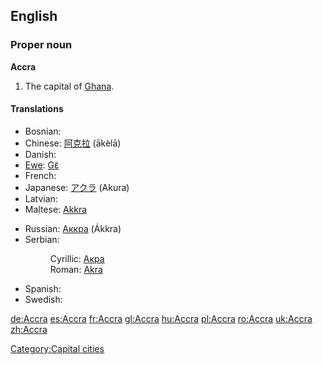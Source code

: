 {{wikipedia}}
==English==

===Proper noun===
'''Accra'''

# The capital of [[Ghana]].

====Translations====
{{trans-top|capital of Ghana}}
* Bosnian: {{t-|bs|Akra|f}}
* Chinese: [[阿克拉]] (ākèlā)
* Danish: {{t-|da|Accra}}
* [[Ewe]]: [[Gɛ̃]]
* French: {{t+|fr|Accra}}
* Japanese: [[アクラ]] (Akura)
* Latvian: {{t-|lv|Akra|xs=Latvian}}
* Maltese: [[Akkra]]
{{trans-mid}}
* Russian: [[Аккра]] (Ákkra)
* Serbian:
*: Cyrillic: [[Акра#Serbian|Акра]] {{f}}
*: Roman: [[Akra#Serbian|Akra]] {{f}}
* Spanish: {{t+|es|Accra|f}}
* Swedish: {{t-|sv|Accra}}
{{trans-bottom}}

[[Category:Capital cities]]

[[de:Accra]]
[[es:Accra]]
[[fr:Accra]]
[[gl:Accra]]
[[hu:Accra]]
[[pl:Accra]]
[[ro:Accra]]
[[uk:Accra]]
[[zh:Accra]]